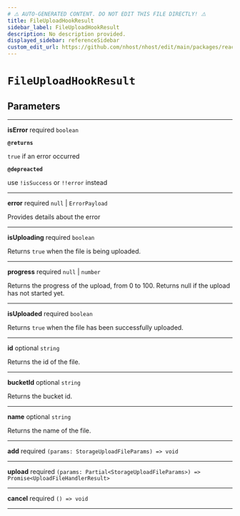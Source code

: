 ```yaml
---
# ⚠️ AUTO-GENERATED CONTENT. DO NOT EDIT THIS FILE DIRECTLY! ⚠️
title: FileUploadHookResult
sidebar_label: FileUploadHookResult
description: No description provided.
displayed_sidebar: referenceSidebar
custom_edit_url: https://github.com/nhost/nhost/edit/main/packages/react/src/useFileUpload.ts#L16
---
```


# `FileUploadHookResult`

## Parameters

---

**<span className="parameter-name">isError</span>** <span className="optional-status">required</span> `boolean`

**`@returns`**

`true` if an error occurred

**`@depreacted`**

use `!isSuccess` or `!!error` instead

---

**<span className="parameter-name">error</span>** <span className="optional-status">required</span> `null` | `ErrorPayload`

Provides details about the error

---

**<span className="parameter-name">isUploading</span>** <span className="optional-status">required</span> `boolean`

Returns `true` when the file is being uploaded.

---

**<span className="parameter-name">progress</span>** <span className="optional-status">required</span> `null` | `number`

Returns the progress of the upload, from 0 to 100. Returns null if the upload has not started yet.

---

**<span className="parameter-name">isUploaded</span>** <span className="optional-status">required</span> `boolean`

Returns `true` when the file has been successfully uploaded.

---

**<span className="parameter-name">id</span>** <span className="optional-status">optional</span> `string`

Returns the id of the file.

---

**<span className="parameter-name">bucketId</span>** <span className="optional-status">optional</span> `string`

Returns the bucket id.

---

**<span className="parameter-name">name</span>** <span className="optional-status">optional</span> `string`

Returns the name of the file.

---

**<span className="parameter-name">add</span>** <span className="optional-status">required</span> `(params: StorageUploadFileParams) => void`

---

**<span className="parameter-name">upload</span>** <span className="optional-status">required</span> `(params: Partial<StorageUploadFileParams>) => Promise<UploadFileHandlerResult>`

---

**<span className="parameter-name">cancel</span>** <span className="optional-status">required</span> `() => void`

---
